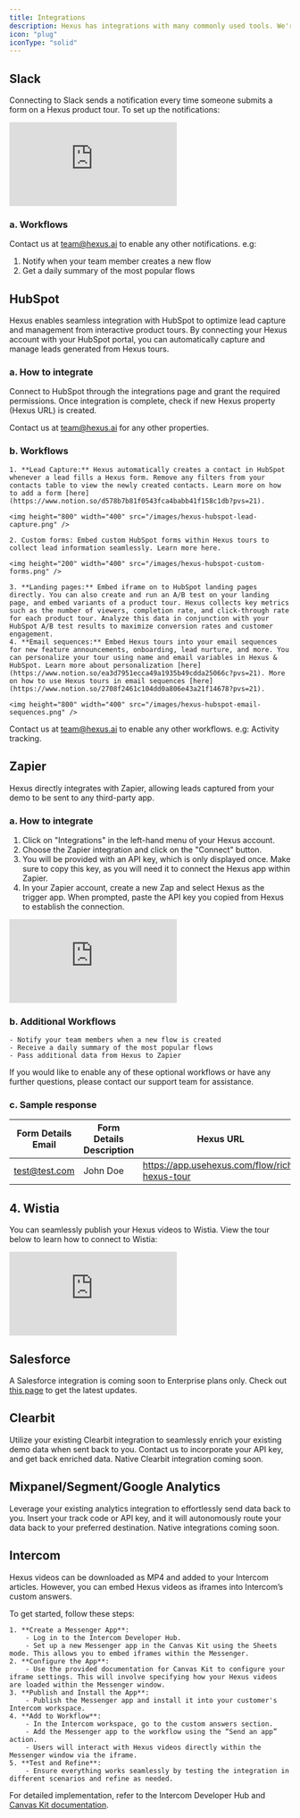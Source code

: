 ```yaml
---
title: Integrations
description: Hexus has integrations with many commonly used tools. We're committed to making customer enablement content easy and accessible.
icon: "plug"
iconType: "solid"
---
```


## Slack

Connecting to Slack sends a notification every time someone submits a form on a Hexus product tour. To set up the notifications:

<div style={{ position: 'relative', width: '100%', paddingTop: '56.25%' }}>
    <iframe
       src="https://app.usehexus.com/embed/7583e10f-1fc5-4e22-b46f-38e3192661d9"
       title="Hexus Slack Integration"
       frameborder="0"
       allow="accelerometer; autoplay; clipboard-write; encrypted-media; gyroscope; picture-in-picture"
       allowfullscreen
       style={{ position: 'absolute', top: 0, left: 0, width: '100%', height: '100%' }}
    ></iframe>
</div>

### a. Workflows

Contact us at [team@hexus.ai](mailto:team@hexus.ai) to enable any other notifications.  e.g: 

1. Notify when your team member creates a new flow
2. Get a daily summary of the most popular flows

## HubSpot

Hexus enables seamless integration with HubSpot to optimize lead capture and management from interactive product tours. By connecting your Hexus account with your HubSpot portal, you can automatically capture and manage leads generated from Hexus tours.

### a. How to integrate

Connect to HubSpot through the integrations page and grant the required permissions. Once integration is complete, check if new Hexus property (Hexus URL) is created.

Contact us at [team@hexus.ai](mailto:team@hexus.ai) for any other properties.

### b. Workflows

    1. **Lead Capture:** Hexus automatically creates a contact in HubSpot whenever a lead fills a Hexus form. Remove any filters from your contacts table to view the newly created contacts. Learn more on how to add a form [here](https://www.notion.so/d578b7b81f0543fca4babb41f158c1db?pvs=21).
    
    <img height="800" width="400" src="/images/hexus-hubspot-lead-capture.png" />

    2. Custom forms: Embed custom HubSpot forms within Hexus tours to collect lead information seamlessly. Learn more here.
    
    <img height="200" width="400" src="/images/hexus-hubspot-custom-forms.png" />

    3. **Landing pages:** Embed iframe on to HubSpot landing pages directly. You can also create and run an A/B test on your landing page, and embed variants of a product tour. Hexus collects key metrics such as the number of viewers, completion rate, and click-through rate for each product tour. Analyze this data in conjunction with your HubSpot A/B test results to maximize conversion rates and customer engagement.
    4. **Email sequences:** Embed Hexus tours into your email sequences for new feature announcements, onboarding, lead nurture, and more. You can personalize your tour using name and email variables in Hexus & HubSpot. Learn more about personalization [here](https://www.notion.so/ea3d7951ecca49a1935b49cdda25066c?pvs=21). More on how to use Hexus tours in email sequences [here](https://www.notion.so/2708f2461c104dd0a806e43a21f14678?pvs=21).
    
    <img height="800" width="400" src="/images/hexus-hubspot-email-sequences.png" />

   Contact us at team@hexus.ai to enable any other workflows. e.g: Activity tracking.

## Zapier

Hexus directly integrates with Zapier, allowing leads captured from your demo to be sent to any third-party app.

### a. How to integrate

1. Click on "Integrations" in the left-hand menu of your Hexus account.
2. Choose the Zapier integration and click on the "Connect" button.
3. You will be provided with an API key, which is only displayed once. Make sure to copy this key, as you will need it to connect the Hexus app within Zapier.
4. In your Zapier account, create a new Zap and select Hexus as the trigger app. When prompted, paste the API key you copied from Hexus to establish the connection.

<div style={{ position: 'relative', width: '100%', paddingTop: '53.5%' }}>
    <iframe
    src="https://app.usehexus.com/embed/965ca096-9bf4-4353-b705-dd0f1c2722ca"
    title="Hexus Zapier Integration"
    frameborder="0"
    allow="accelerometer; autoplay; clipboard-write; encrypted-media; gyroscope; picture-in-picture"
    allowfullscreen
    style={{ position: 'absolute', top: 0, left: 0, width: '100%', height: '100%' }}
  ></iframe>
</div>

### b. Additional Workflows
    - Notify your team members when a new flow is created
    - Receive a daily summary of the most popular flows
    - Pass additional data from Hexus to Zapier

If you would like to enable any of these optional workflows or have any further questions, please contact our support team for assistance.

### c. Sample response

| Form Details Email | Form Details Description    | Hexus URL                                     | Email         | Creation Timestamp       |
| --------           | --------------------------- | --------------------------------------------- | ------------- | ------------------------ |
| test@test.com      | John Doe                    | https://app.usehexus.com/flow/rich-hexus-tour | test@test.com | 2024-03-17T23:40:17.664Z |

## 4. Wistia

You can seamlessly publish your Hexus videos to Wistia. View the tour below to learn how to connect to Wistia:

<div style={{ position: 'relative', width: '100%', paddingTop: '54.5%' }}>
    <iframe
        src="https://app.usehexus.com/embed/3ab55b05-b69d-49d8-ac44-e96b538eed8f"
        title="Hexus Wistia Integration"
        frameborder="0"
        allow="accelerometer; autoplay; clipboard-write; encrypted-media; gyroscope; picture-in-picture"
        allowfullscreen
        style={{ position: 'absolute', top: 0, left: 0, width: '100%', height: '100%' }}
    ></iframe>
</div>

## Salesforce

A Salesforce integration is coming soon to Enterprise plans only. Check out [this page](/roadmap/q3-2024-roadmap) to get the latest updates.

## Clearbit

Utilize your existing Clearbit integration to seamlessly enrich your existing demo data when sent back to you. Contact us to incorporate your API key, and get back enriched data. Native Clearbit integration coming soon.

## Mixpanel/Segment/Google Analytics

Leverage your existing analytics integration to effortlessly send data back to you. Insert your track code or API key, and it will autonomously route your data back to your preferred destination. Native integrations coming soon.

## Intercom

Hexus videos can be downloaded as MP4 and added to your Intercom articles. However, you can embed Hexus videos as iframes into Intercom’s custom answers.

To get started, follow these steps:

    1. **Create a Messenger App**:
        - Log in to the Intercom Developer Hub.
        - Set up a new Messenger app in the Canvas Kit using the Sheets mode. This allows you to embed iframes within the Messenger.
    2. **Configure the App**:
        - Use the provided documentation for Canvas Kit to configure your iframe settings. This will involve specifying how your Hexus videos are loaded within the Messenger window.
    3. **Publish and Install the App**:
        - Publish the Messenger app and install it into your customer's Intercom workspace.
    4. **Add to Workflow**:
        - In the Intercom workspace, go to the custom answers section.
        - Add the Messenger app to the workflow using the “Send an app” action.
        - Users will interact with Hexus videos directly within the Messenger window via the iframe.
    5. **Test and Refine**:
        - Ensure everything works seamlessly by testing the integration in different scenarios and refine as needed.

For detailed implementation, refer to the Intercom Developer Hub and [Canvas Kit documentation](https://developers.intercom.com/docs/build-an-integration/getting-started/build-an-app-for-your-messenger/sheets-app).